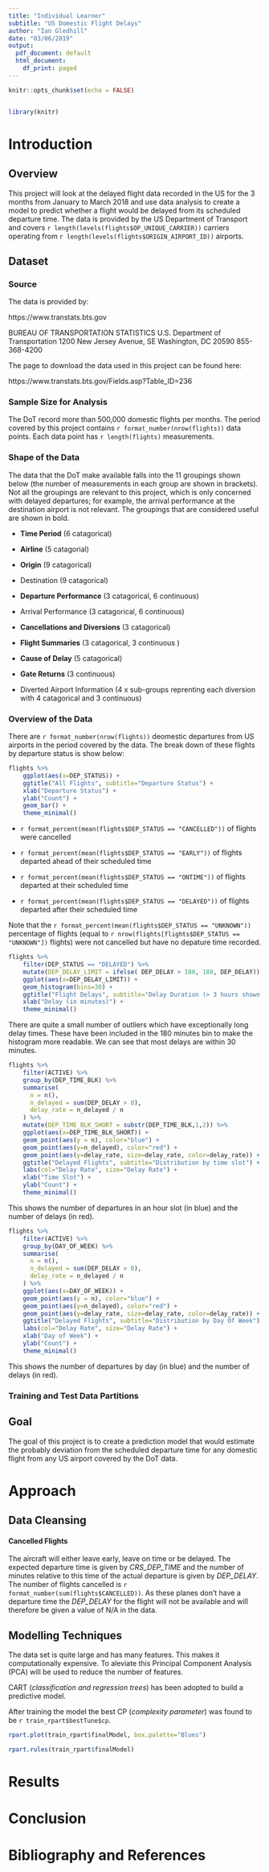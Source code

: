 ```yaml
---
title: "Individual Learner"
subtitle: "US Domestic Flight Delays"
author: "Ian Gledhill"
date: "03/06/2019"
output:
  pdf_document: default
  html_document:
    df_print: paged
---
```


```r
knitr::opts_chunk$set(echo = FALSE)
```

```r
```

```r
library(knitr)
```

\newpage
# Introduction

## Overview

This project will look at the delayed flight data recorded in the US for the 3 months from January to March 2018 and use data analysis to create a model to predict whether a flight would be delayed from its scheduled departure time. The data is provided by the US Department of Transport and covers `r length(levels(flights$OP_UNIQUE_CARRIER))` carriers operating from `r length(levels(flights$ORIGIN_AIRPORT_ID))` airports.


## Dataset

### Source

The data is provided by:

  https://www.transtats.bts.gov

  BUREAU OF TRANSPORTATION STATISTICS 
  U.S. Department of Transportation 
  1200 New Jersey Avenue, SE 
  Washington, DC 20590 
  855-368-4200 


The page to download the data used in this project can be found here: 

https://www.transtats.bts.gov/Fields.asp?Table_ID=236


### Sample Size for Analysis
The DoT record more than 500,000 domestic flights per months. The period covered by this project contains `r format_number(nrow(flights))` data points. Each data point has `r length(flights)` measurements.

### Shape of the Data
The data that the DoT make available falls into the 11 groupings shown below (the number of measurements in each group are shown in brackets). Not all the groupings are relevant to this project, which is only concerned with delayed departures; for example, the arrival performance at the destination airport is not relevant. The groupings that are considered useful are shown in bold.

* **Time Period** (6 catagorical)

* **Airline** (5 catagorial)

* **Origin** (9 catagorical)

* Destination (9 catagorical)

* **Departure Performance** (3 catagorical, 6 continuous)

* Arrival Performance (3 catagorical, 6 continuous)

* **Cancellations and Diversions** (3 catagorical)

* **Flight Summaries** (3 catagorical, 3 continuous )

* **Cause of Delay** (5 catagorical)

* **Gate Returns** (3 continuous)

* Diverted Airport Information (4 x sub-groups reprenting each diversion with 4 catagorical and 3 continuous)

### Overview of the Data

There are `r format_number(nrow(flights))` deomestic departures from US airports in the period covered by the data.
The break down of these flights by departure status is show below:

```r
flights %>%
    ggplot(aes(x=DEP_STATUS)) + 
    ggtitle("All Flights", subtitle="Departure Status") +
    xlab("Departure Status") +
    ylab("Count") +
    geom_bar() +
    theme_minimal()
```  


* `r format_percent(mean(flights$DEP_STATUS == "CANCELLED"))` of flights were cancelled 

* `r format_percent(mean(flights$DEP_STATUS == "EARLY"))` of flights departed ahead of their scheduled time 

* `r format_percent(mean(flights$DEP_STATUS == "ONTIME"))` of flights departed at their scheduled time 

* `r format_percent(mean(flights$DEP_STATUS == "DELAYED"))` of flights departed after their scheduled time 

Note that the `r format_percent(mean(flights$DEP_STATUS == "UNKNOWN"))` percentage of flights (equal to `r nrow(flights[flights$DEP_STATUS == "UNKNOWN"])` flights) were not cancelled but have no depature time recorded. 

```r
flights %>%
    filter(DEP_STATUS == "DELAYED") %>%
    mutate(DEP_DELAY_LIMIT = ifelse( DEP_DELAY > 180, 180, DEP_DELAY)) %>%
    ggplot(aes(x=DEP_DELAY_LIMIT)) + 
    geom_histogram(bins=30) +
    ggtitle("Flight Delays", subtitle="Delay Duration (> 3 hours shown as 3 hours)") +
    xlab("Delay (in minutes)") +
    theme_minimal()
```  

There are quite a small number of outliers which have exceptionally long delay times. These have been included in the 180 minutes bin to make the histogram more readable. We can see that most delays are within 30 minutes. 

```r
flights %>%
    filter(ACTIVE) %>%
    group_by(DEP_TIME_BLK) %>%
    summarise(
      n = n(),
      n_delayed = sum(DEP_DELAY > 0),
      delay_rate = n_delayed / n
    ) %>%
    mutate(DEP_TIME_BLK_SHORT = substr(DEP_TIME_BLK,1,2)) %>%
    ggplot(aes(x=DEP_TIME_BLK_SHORT)) + 
    geom_point(aes(y = n), color="blue") +
    geom_point(aes(y=n_delayed), color="red") +
    geom_point(aes(y=delay_rate, size=delay_rate, color=delay_rate)) +
    ggtitle("Delayed Flights", subtitle="Distribution by time slot") +
    labs(col="Delay Rate", size="Delay Rate") +
    xlab("Time Slot") +
    ylab("Count") +
    theme_minimal()
```

This shows the number of departures in an hour slot (in blue) and the number of delays (in red).  

```r
flights %>%
    filter(ACTIVE) %>%
    group_by(DAY_OF_WEEK) %>%
    summarise(
      n = n(),
      n_delayed = sum(DEP_DELAY > 0),
      delay_rate = n_delayed / n
    ) %>%
    ggplot(aes(x=DAY_OF_WEEK)) + 
    geom_point(aes(y = n), color="blue") +
    geom_point(aes(y=n_delayed), color="red") +
    geom_point(aes(y=delay_rate, size=delay_rate, color=delay_rate)) +
    ggtitle("Delayed Flights", subtitle="Distribution by Day Of Week") +
    labs(col="Delay Rate", size="Delay Rate") +
    xlab("Day of Week") +
    ylab("Count") +
    theme_minimal()
```

This shows the number of departures by day (in blue) and the number of delays (in red). 

### Training and Test Data Partitions


## Goal

The goal of this project is to create a prediction model that would estimate the probably deviation from the scheduled departure time for any  domestic flight from any US airport covered by the DoT data.



\newpage
# Approach

## Data Cleansing

#### Cancelled Flights
The aircraft will either leave early, leave on time or be delayed. The expected departure time is given by *CRS_DEP_TIME* and the number of minutes relative to this time of the actual departure is given by *DEP_DELAY*. The number of flights cancelled is `r format_number(sum(flights$CANCELLED))`. 
As these planes don't have a departure time the *DEP_DELAY* for the flight will not be available and will therefore be given a value of N/A in the data. 

## Modelling Techniques

The data set is quite large and has many features. This makes it computationally expensive. To aleviate this Principal Component Analysis (PCA) will be used to reduce the number of features.  

CART (_classification and regression trees_) has been adopted to build a predictive model.

After training the model the best CP (_complexity parameter_) was found to be `r train_rpart$bestTune$cp`.

```r
rpart.plot(train_rpart$finalModel, box.palette="Blues")
```

```r
rpart.rules(train_rpart$finalModel)
```

\newpage
# Results



\newpage
# Conclusion



\newpage
# Bibliography and References



